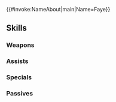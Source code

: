 {{#invoke:NameAbout|main|Name=Faye}}{{HeroPage Tabs}}
{{Hero Infobox
|Name=Faye
|Title=Devoted Heart
|artist=紺藤ココン
|resplendentArtist=みく郎
|WeaponType=Colorless Bow
|MoveType=Infantry
|GrowthModifier=Trainee
|Origin=Fire Emblem Echoes: Shadows of Valentia
|Gender=Female
|actorEN=Amber Connor
|actorJP=種﨑敦美
|releaseDate=April 14, 2017
|poolDate=April 26, 2017
|randomStartTime=2017-04-28T07:00:00Z
|poolRarities=5
|TagID=エフィ
|InternalID=120
|cv1=2
|cv2=100500
|description=A young woman from Ram Village, and Alm's childhood friend. Her devotion to him stretches back to those days. Appears in Fire Emblem Echoes: Shadows of Valentia.
|Properties=specRate_201904,resplendent,embla
|resplendentStartTime=2022-05-10T07:00:00Z
|resplendentEndTime=2022-05-25T06:59:59Z
}}
{{Stats Page
|Lv1HP=16|Lv1ATK=6|Lv1SPD=3|Lv1DEF=4|Lv1RES=7
|GRHP=60|GRATK=55|GRSPD=50|GRDEF=50|GRRES=55
}}
==Skills==
===Weapons===
{{Weapons Table
|weapon1=Iron Bow
|weapon1Default=1
|weapon1Unlock=1
|weapon2=Steel Bow
|weapon2Default=3
|weapon2Unlock=2
|weapon3=Firesweep Bow
|weapon3Default=4
|weapon3Unlock=3
|weapon4=Firesweep Bow+
|weapon4Default=5
|weapon4Unlock=5
|weapon5=Bow of Devotion
|weapon5Default=
|weapon5Unlock=5
}}

===Assists===
{{Assists Table}}
===Specials===
{{Specials Table
|special1=Daylight
|special1Default=4
|special1Unlock=3
|special2=Noontime
|special2Default=
|special2Unlock=4
}}
===Passives===
{{Passives Table
|passiveB1=Wings of Mercy 1
|passiveB2=Wings of Mercy 2
|passiveB3=Wings of Mercy 3
|passiveB1Unlock=3
|passiveB2Unlock=4
|passiveB3Unlock=5
|passiveC1=Bow Exp. 1
|passiveC2=Bow Exp. 2
|passiveC3=Bow Exp. 3
|passiveC1Unlock=1
|passiveC2Unlock=2
|passiveC3Unlock=4
}}
{{Heroes Navbox}}